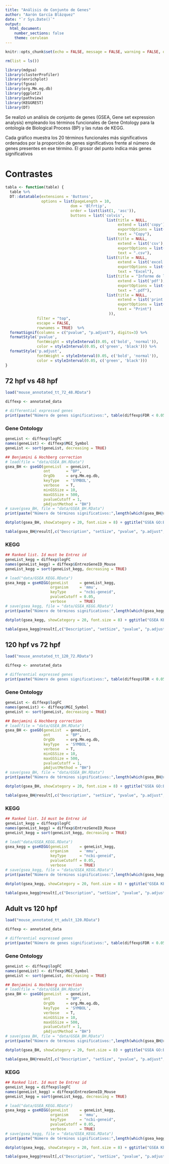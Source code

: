 ```yaml
---
title: "Análisis de Conjunto de Genes"
author: "Aarón García Blázquez"
date: "`r Sys.Date()`"
output:
  html_document:
    number_sections: false
    theme: cerulean
---
```


```r
knitr::opts_chunk$set(echo = FALSE, message = FALSE, warning = FALSE, out.width = "100%")
```

```r
rm(list = ls())

library(mdgsa)
library(clusterProfiler)
library(enrichplot)
library(fgsea)
library(org.Mm.eg.db)
library(ggplot2)
library(pathview)
library(KEGGREST)
library(DT)
```

Se realizó un análisis de conjunto de genes (GSEA, Gene set expression analysis) empleando los términos funcionales de Gene Ontology para la ontología de Biological Process (BP) y las rutas de KEGG.

Cada gráfico muestra los 20 términos funcionales más significativos ordenados por la proporción de genes significativos frente al número de genes presentes en ese término. El grosor del punto indica más genes significativos

# Contrastes {.tabset}

```r
tabla <- function(table) {
  table %>%
  DT::datatable(extensions = 'Buttons',
                options = list(pageLength = 10,                
                             dom = 'Blfrtip',
                             order = list(list(1, 'asc')),
                             buttons = list('colvis', 
                                             list(title = NULL,
                                                  extend = list('copy'),
                                                  exportOptions = list(columns = ":visible"),
                                                  text = "Copy"),
                                             list(title = NULL,
                                                  extend = list('csv'),
                                                  exportOptions = list(columns = ":visible"),
                                                  text = ".csv"),
                                             list(title = NULL,
                                                  extend = list('excel'),
                                                  exportOptions = list(columns = ":visible"),
                                                  text = "Excel"),
                                             list(title = "Informe de los resultados en formato pdf",
                                                  extend = list('pdf'),
                                                  exportOptions = list(columns = ":visible"),
                                                  text = ".pdf"),
                                             list(title = NULL,
                                                  extend = list('print'),
                                                  exportOptions = list(columns = ":visible"),
                                                  text = "Print")
                                              )),
              filter = "top", 
              escape = FALSE, 
              rownames = TRUE)  %>%
  formatSignif(columns = c("pvalue", "p.adjust"), digits=3) %>%
  formatStyle('pvalue', 
              fontWeight = styleInterval(0.05, c('bold', 'normal')), 
              color = styleInterval(0.05, c('green', 'black'))) %>%
  formatStyle('p.adjust', 
              fontWeight = styleInterval(0.05, c('bold', 'normal')), 
              color = styleInterval(0.05, c('green', 'black')))
}
```

## 72 hpf vs 48 hpf {.tabset}

```r
load("mouse_annotated_tt_72_48.RData")

diffexp <- annotated_data

# differential expressed genes
print(paste("Número de genes significativos:", table(diffexp$FDR < 0.05)[1]))
```

### Gene Ontology

```r
geneList <- diffexp$logFC
names(geneList) <- diffexp$MGI_Symbol
geneList <- sort(geneList, decreasing = TRUE)
```

```r
## Benjamini & Hochberg correction
# load(file = "data/GSEA_BH.RData")
gsea_BH <- gseGO(geneList  = geneList,
                 ont       = "BP",
                 OrgDb     = org.Mm.eg.db,
                 keyType   = 'SYMBOL',
                 verbose   = T,
                 minGSSize = 10,
                 maxGSSize = 500,
                 pvalueCutoff = 1,
                 pAdjustMethod = "BH")
# save(gsea_BH, file = "data/GSEA_BH.RData")
print(paste("Número de términos significativos:",length(which(gsea_BH@result$pvalue < 0.05))))

dotplot(gsea_BH, showCategory = 20, font.size = 8) + ggtitle("GSEA GO:BP 72 hpf vs 48 hpf")
```

```r
tabla(gsea_BH@result[,c("Description", "setSize", "pvalue", "p.adjust", "core_enrichment")])
```

### KEGG

```r
## Ranked list. Id must be Entrez id
geneList_kegg = diffexp$logFC
names(geneList_kegg) = diffexp$EntrezGeneID_Mouse
geneList_kegg = sort(geneList_kegg, decreasing = TRUE)

# load("data/GSEA_KEGG.RData")
gsea_kegg = gseKEGG(geneList     = geneList_kegg,
                    organism     = 'mmu',
                    keyType      = "ncbi-geneid",
                    pvalueCutoff = 0.05,
                    verbose      = TRUE)
# save(gsea_kegg, file = "data/GSEA_KEGG.RData")
print(paste("Número de términos significativos:",length(which(gsea_kegg@result$pvalue < 0.05))))

dotplot(gsea_kegg, showCategory = 20, font.size = 8) + ggtitle("GSEA KEGG 72 hpf vs 48 hpf")
```

```r
tabla(gsea_kegg@result[,c("Description", "setSize", "pvalue", "p.adjust", "core_enrichment")])
```

## 120 hpf vs 72 hpf {.tabset}

```r
load("mouse_annotated_tt_120_72.RData")

diffexp <- annotated_data

# differential expressed genes
print(paste("Número de genes significativos:", table(diffexp$FDR < 0.05)[1]))
```

### Gene Ontology

```r
geneList <- diffexp$logFC
names(geneList) <- diffexp$MGI_Symbol
geneList <- sort(geneList, decreasing = TRUE)
```

```r
## Benjamini & Hochberg correction
# load(file = "data/GSEA_BH.RData")
gsea_BH <- gseGO(geneList  = geneList,
                 ont       = "BP",
                 OrgDb     = org.Mm.eg.db,
                 keyType   = 'SYMBOL',
                 verbose   = T,
                 minGSSize = 10,
                 maxGSSize = 500,
                 pvalueCutoff = 1,
                 pAdjustMethod = "BH")
# save(gsea_BH, file = "data/GSEA_BH.RData")
print(paste("Número de términos significativos:",length(which(gsea_BH@result$pvalue < 0.05))))

dotplot(gsea_BH, showCategory = 20, font.size = 8) + ggtitle("GSEA GO:BP 120 hpf vs 72 hpf")
```

```r
tabla(gsea_BH@result[,c("Description", "setSize", "pvalue", "p.adjust", "core_enrichment")])
```

### KEGG

```r
## Ranked list. Id must be Entrez id
geneList_kegg = diffexp$logFC
names(geneList_kegg) = diffexp$EntrezGeneID_Mouse
geneList_kegg = sort(geneList_kegg, decreasing = TRUE)

# load("data/GSEA_KEGG.RData")
gsea_kegg = gseKEGG(geneList     = geneList_kegg,
                    organism     = 'mmu',
                    keyType      = "ncbi-geneid",
                    pvalueCutoff = 0.05,
                    verbose      = TRUE)
# save(gsea_kegg, file = "data/GSEA_KEGG.RData")
print(paste("Número de términos significativos:",length(which(gsea_kegg@result$pvalue < 0.05))))

dotplot(gsea_kegg, showCategory = 20, font.size = 8) + ggtitle("GSEA KEGG 120 hpf vs 72 hpf")
```

```r
tabla(gsea_kegg@result[,c("Description", "setSize", "pvalue", "p.adjust", "core_enrichment")])
```

## Adult vs 120 hpf {.tabset}

```r
load("mouse_annotated_tt_adult_120.RData")

diffexp <- annotated_data

# differential expressed genes
print(paste("Número de genes significativos:", table(diffexp$FDR < 0.05)[1]))
```

### Gene Ontology

```r
geneList <- diffexp$logFC
names(geneList) <- diffexp$MGI_Symbol
geneList <- sort(geneList, decreasing = TRUE)
```

```r
## Benjamini & Hochberg correction
# load(file = "data/GSEA_BH.RData")
gsea_BH <- gseGO(geneList  = geneList,
                 ont       = "BP",
                 OrgDb     = org.Mm.eg.db,
                 keyType   = 'SYMBOL',
                 verbose   = T,
                 minGSSize = 10,
                 maxGSSize = 500,
                 pvalueCutoff = 1,
                 pAdjustMethod = "BH")
# save(gsea_BH, file = "data/GSEA_BH.RData")
print(paste("Número de términos significativos:",length(which(gsea_BH@result$pvalue < 0.05))))

dotplot(gsea_BH, showCategory = 20, font.size = 8) + ggtitle("GSEA GO:BP Adult vs 120 hpf")
```

```r
tabla(gsea_BH@result[,c("Description", "setSize", "pvalue", "p.adjust", "core_enrichment")])
```

### KEGG

```r
## Ranked list. Id must be Entrez id
geneList_kegg = diffexp$logFC
names(geneList_kegg) = diffexp$EntrezGeneID_Mouse
geneList_kegg = sort(geneList_kegg, decreasing = TRUE)

# load("data/GSEA_KEGG.RData")
gsea_kegg = gseKEGG(geneList     = geneList_kegg,
                    organism     = 'mmu',
                    keyType      = "ncbi-geneid",
                    pvalueCutoff = 0.05,
                    verbose      = TRUE)
# save(gsea_kegg, file = "data/GSEA_KEGG.RData")
print(paste("Número de términos significativos:",length(which(gsea_kegg@result$pvalue < 0.05))))

dotplot(gsea_kegg, showCategory = 20, font.size = 8) + ggtitle("GSEA KEGG Adult vs 120 hpf")
```

```r
tabla(gsea_kegg@result[,c("Description", "setSize", "pvalue", "p.adjust", "core_enrichment")])
```

<div class="tocify-extend-page" data-unique="tocify-extend-page" style="height: 0;"></div>